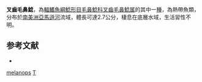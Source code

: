 {{Speciesbox
| taxon = Tridens melanops
| binomial_authority = [[Eigenmann|Eigenmann]] & [[Eigenmann|Eigenmann]], 1889
| status = NE
| status_system = IUCN3.1
}}

'''叉齒毛鼻鯰'''，為[[輻鰭魚綱|輻鰭魚綱]][[鯰形目|鯰形目]][[毛鼻鯰科|毛鼻鯰科]][[叉齒毛鼻鯰属|叉齒毛鼻鯰属]]的其中一[[種|種]]，為熱帶魚類，分布於[[南美洲|南美洲]][[亞馬遜河|亞馬遜河]]流域，體長可達2.7公分，棲息在底層水域，生活習性不明。

== 参考文献 ==
*{{FishBase_species|genus=Tridens|species=melanops|year=2014|month=11}}

{{鯰形目小作品}}

{{Taxonbar}}
[[Category:叉齒毛鼻鯰屬|melanops]]
[[Category:1889年描述的魚類|T]]